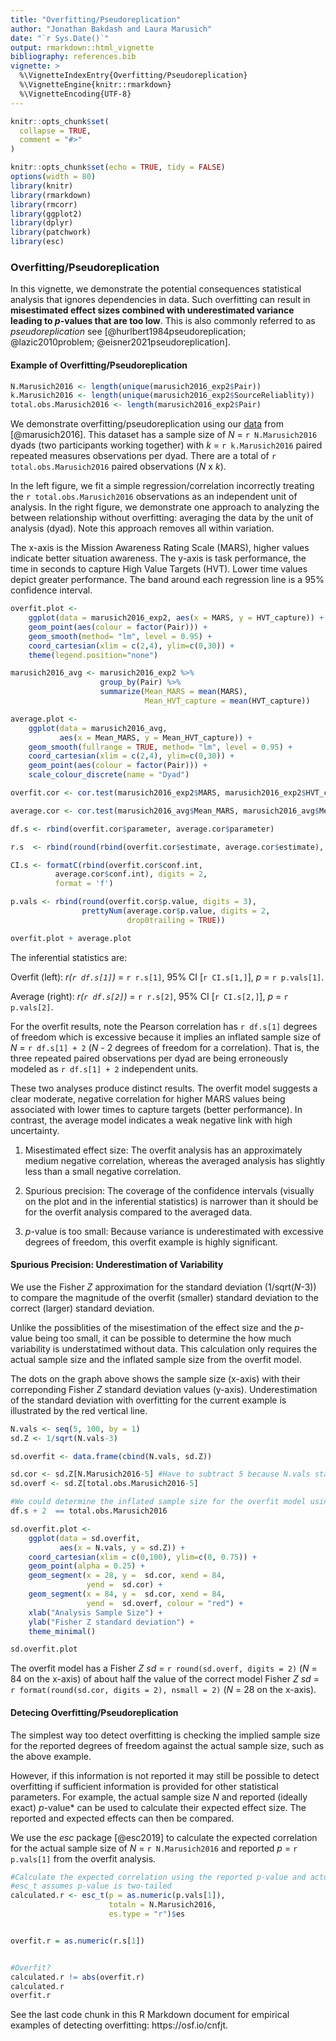 ```yaml
---
title: "Overfitting/Pseudoreplication"
author: "Jonathan Bakdash and Laura Marusich"
date: "`r Sys.Date()`"
output: rmarkdown::html_vignette
bibliography: references.bib 
vignette: >
  %\VignetteIndexEntry{Overfitting/Pseudoreplication}
  %\VignetteEngine{knitr::rmarkdown}
  %\VignetteEncoding{UTF-8}
---
```


```r
knitr::opts_chunk$set(
  collapse = TRUE,
  comment = "#>"
)
```

```r
knitr::opts_chunk$set(echo = TRUE, tidy = FALSE)
options(width = 80)
library(knitr)
library(rmarkdown)
library(rmcorr) 
library(ggplot2) 
library(dplyr)
library(patchwork)
library(esc)
```

### Overfitting/Pseudoreplication
In this vignette, we demonstrate the potential consequences statistical analysis that ignores dependencies in data. Such overfitting can result in **misestimated effect sizes combined with underestimated variance leading to *p*-values that are too low**. This is also commonly referred to as *pseudoreplication* see [@hurlbert1984pseudoreplication; @lazic2010problem; @eisner2021pseudoreplication]. 

#### Example of Overfitting/Pseudoreplication
```r
N.Marusich2016 <- length(unique(marusich2016_exp2$Pair))
k.Marusich2016 <- length(unique(marusich2016_exp2$SourceReliablity))
total.obs.Marusich2016 <- length(marusich2016_exp2$Pair)
```

We demonstrate overfitting/pseudoreplication using our [data](../reference/marusich2016_exp2.html) from [@marusich2016]. This dataset has a sample size of *N* = `r N.Marusich2016` dyads (two participants working together) with *k* = `r k.Marusich2016` paired repeated measures observations per dyad. There are a total of `r total.obs.Marusich2016` paired observations (*N* x *k*).

In the left figure, we fit a simple regression/correlation incorrectly treating the `r total.obs.Marusich2016` observations as an independent unit of analysis. In the right figure, we demonstrate one approach to analyzing the between relationship without overfitting: averaging the data by the unit of analysis (dyad). Note this approach removes all within variation.

The x-axis is the Mission Awareness Rating Scale (MARS), higher values indicate better situation awareness. The y-axis is task performance, the time in seconds to capture High Value Targets (HVT). Lower time values depict greater performance. The band around each regression line is a 95\% confidence interval.
```r
overfit.plot <- 
    ggplot(data = marusich2016_exp2, aes(x = MARS, y = HVT_capture)) +
    geom_point(aes(colour = factor(Pair))) +
    geom_smooth(method= "lm", level = 0.95) +
    coord_cartesian(xlim = c(2,4), ylim=c(0,30)) + 
    theme(legend.position="none")

marusich2016_avg <- marusich2016_exp2 %>%
                    group_by(Pair) %>%
                    summarize(Mean_MARS = mean(MARS),
                              Mean_HVT_capture = mean(HVT_capture))

average.plot <- 
    ggplot(data = marusich2016_avg, 
           aes(x = Mean_MARS, y = Mean_HVT_capture)) +
    geom_smooth(fullrange = TRUE, method= "lm", level = 0.95) +
    coord_cartesian(xlim = c(2,4), ylim=c(0,30)) +
    geom_point(aes(colour = factor(Pair))) +
    scale_colour_discrete(name = "Dyad") 

overfit.cor <- cor.test(marusich2016_exp2$MARS, marusich2016_exp2$HVT_capture)

average.cor <- cor.test(marusich2016_avg$Mean_MARS, marusich2016_avg$Mean_HVT_capture)

df.s <- rbind(overfit.cor$parameter, average.cor$parameter)

r.s  <- rbind(round(rbind(overfit.cor$estimate, average.cor$estimate), digits = 2)) 

CI.s <- formatC(rbind(overfit.cor$conf.int, 
          average.cor$conf.int), digits = 2,
          format = 'f')

p.vals <- rbind(round(overfit.cor$p.value, digits = 3), 
                prettyNum(average.cor$p.value, digits = 2, 
                          drop0trailing = TRUE))

overfit.plot + average.plot
```

The inferential statistics are:

Overfit (left): *r(`r df.s[1]`)* = `r r.s[1]`, 95\% CI [`r CI.s[1,]`],  *p* = `r p.vals[1]`.

Average (right): *r(`r df.s[2]`)* = `r r.s[2]`, 95\% CI [`r CI.s[2,]`], *p* = `r p.vals[2]`.

For the overfit results, note the Pearson correlation has `r df.s[1]` degrees of freedom which is excessive because it implies an inflated sample size of *N* = `r df.s[1] + 2` (*N* - 2 degrees of freedom for a correlation). That is, the three repeated paired observations per dyad are being erroneously modeled as `r df.s[1] + 2` independent units. 

These two analyses produce distinct results. The overfit model suggests a clear moderate, negative correlation for higher MARS values being associated with lower times to capture targets (better performance). In contrast, the average model indicates a weak negative link with high uncertainty.

1) Misestimated effect size: The overfit analysis has an approximately medium negative correlation, whereas the averaged analysis has slightly less than a small negative correlation.  

2) Spurious precision: The coverage of the confidence intervals (visually on the plot and in the inferential statistics) is narrower than it should be for the overfit analysis compared to the averaged data.

3) *p*-value is too small: Because variance is underestimated with excessive degrees of freedom, this overfit example is highly significant. 

#### Spurious Precision: Underestimation of Variability
We use the Fisher *Z* approximation for the standard deviation (1/sqrt(*N*-3)) to compare the magnitude of the overfit (smaller) standard deviation to the correct (larger) standard deviation. 

Unlike the possiblities of the misestimation of the effect size and the *p*-value being too small, it can be possible to determine the how much variability is understatimed without data. This calculation only requires the actual sample size and the inflated sample size from the overfit model.

The dots on the graph above shows the sample size (x-axis) with their correponding Fisher *Z* standard deviation values (y-axis). Underestimation of the standard deviation with overfitting for the current example is illustrated by the red vertical line. 
```r
N.vals <- seq(5, 100, by = 1)
sd.Z <- 1/sqrt(N.vals-3)

sd.overfit <- data.frame(cbind(N.vals, sd.Z))

sd.cor <- sd.Z[N.Marusich2016-5] #Have to subtract 5 because N.vals starts at 5, not zero
sd.overf <- sd.Z[total.obs.Marusich2016-5]

#We could determine the inflated sample size for the overfit model using its degrees of freedom + 2
df.s + 2  == total.obs.Marusich2016

sd.overfit.plot <- 
    ggplot(data = sd.overfit, 
           aes(x = N.vals, y = sd.Z)) +
    coord_cartesian(xlim = c(0,100), ylim=c(0, 0.75)) +
    geom_point(alpha = 0.25) +
    geom_segment(x = 28, y =  sd.cor, xend = 84, 
                 yend =  sd.cor) +
    geom_segment(x = 84, y =  sd.cor, xend = 84, 
                 yend =  sd.overf, colour = "red") +
    xlab("Analysis Sample Size") + 
    ylab("Fisher Z standard deviation") +
    theme_minimal()

sd.overfit.plot
```

The overfit model has a Fisher *Z* *sd* = `r round(sd.overf, digits = 2)` (*N* = 84 on the x-axis) of about half the value of the correct model Fisher *Z* *sd* = `r format(round(sd.cor, digits = 2), nsmall = 2)` (*N* = 28 on the x-axis). 

#### Detecing Overfitting/Pseudoreplication
The simplest way too detect overfitting is checking the implied sample size for the reported degrees of freedom against the actual sample size, such as the above example. 

However, if this information is not reported it may still be possible to detect overfitting if sufficient information is provided for other statistical parameters. For example, the actual sample size *N* and reported (ideally exact) *p*-value* can be used to calculate their expected effect size. The reported and expected effects can then be compared.  

We use the *esc* package [@esc2019] to calculate the expected correlation for the actual sample size of  *N* = `r N.Marusich2016` and reported *p* =  `r p.vals[1]` from the overfit analysis. 
```r
#Calculate the expected correlation using the reported p-value and actual sample size 
#esc_t assumes p-value is two-tailed
calculated.r <- esc_t(p = as.numeric(p.vals[1]), 
                      totaln = N.Marusich2016, 
                      es.type = "r")$es


overfit.r = as.numeric(r.s[1])


#Overfit?
calculated.r != abs(overfit.r) 
calculated.r
overfit.r
```
See the last code chunk in this R Markdown document for  empirical examples of detecting overfitting: https://osf.io/cnfjt.